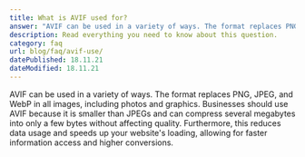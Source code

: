 ```yaml
---
title: What is AVIF used for?
answer: "AVIF can be used in a variety of ways. The format replaces PNG, JPEG, and WebP in all images, including photos and graphics. Businesses should use AVIF because it is smaller than JPEGs and can compress several megabytes into only a few bytes without affecting quality. Furthermore, this reduces data usage and speeds up your website's loading, allowing for faster information access and higher conversions."
description: Read everything you need to know about this question.
category: faq
url: blog/faq/avif-use/
datePublished: 18.11.21
dateModified: 18.11.21
---
```


AVIF can be used in a variety of ways. The format replaces PNG, JPEG, and WebP in all images, including photos and graphics. Businesses should use AVIF because it is smaller than JPEGs and can compress several megabytes into only a few bytes without affecting quality. Furthermore, this reduces data usage and speeds up your website's loading, allowing for faster information access and higher conversions.
